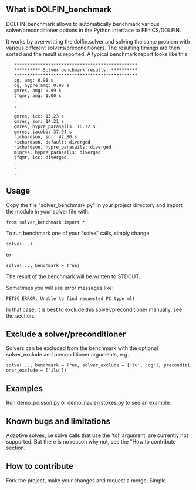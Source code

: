 == What is DOLFIN_benchmark == 

DOLFIN_benchmark allows to automatically benchmark various solver/preconditioner options in the Python interface to FEniCS/DOLFIN.

It works by overwritting the dolfin.solver and solving the same problem with various different solvers/preconditioners. 
The resulting timings are then sorted and the result is reported.
A typical benchmark report looks like this:

    ***********************************************
    ********** Solver benchmark results: **********
    ***********************************************
    cg, amg: 0.98 s
    cg, hypre_amg: 0.98 s
    gmres, amg: 0.99 s
    tfqmr, amg: 1.00 s
    .
    .
    .
    gmres, icc: 13.23 s
    gmres, sor: 14.21 s
    gmres, hypre_parasails: 16.72 s
    gmres, jacobi: 37.94 s
    richardson, sor: 42.80 s
    richardson, default: diverged
    richardson, hypre_parasails: diverged
    minres, hypre_parasails: diverged
    tfqmr, icc: diverged
    .
    .
    .

== Usage == 

Copy the file "solver_benchmark.py" in your project directory and import the module in your solver file with:

 from solver_benchmark import *

To run benchmark one of your "solve" calls, simply change

 solve(...) 

to

 solve(..., benchmark = True)

The result of the benchmark will be written to STDOUT.

Sometimes you will see error messages like:
 PETSC ERROR: Unable to find requested PC type ml!
In that case, it is best to exclude this solver/preconditioner manually, see the section.

== Exclude a solver/preconditioner ==
Solvers can be excluded from the benchmark with the optional solver_exclude and preconditioner arguments, e.g.

 solve(..., benchmark = True, solver_exclude = ['lu', 'cg'], preconditioner_exclude = ['ilu'])

== Examples == 
Run demo_poisson.py or demo_navier-stokes.py to see an example.

== Known bugs and limitations ==
Adaptive solves, i.e solve calls that use the 'tol' argument, are currently not supported. But there is no reason why not, see the "How to contribute section.

== How to contribute == 

Fork the project, make your changes and request a merge. Simple. 

